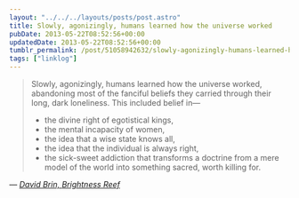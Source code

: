 ```yaml
---
layout: "../../../layouts/posts/post.astro"
title: Slowly, agonizingly, humans learned how the universe worked
pubDate: 2013-05-22T08:52:56+00:00
updatedDate: 2013-05-22T08:52:56+00:00
tumblr_permalink: /post/51058942632/slowly-agonizingly-humans-learned-how-the
tags: ["linklog"]
---
```


> Slowly, agonizingly, humans learned how the universe worked, abandoning most of the fanciful beliefs they carried through their long, dark loneliness. This included belief in—
>
> - the divine right of egotistical kings,
> - the mental incapacity of women,
> - the idea that a wise state knows all,
> - the idea that the individual is always right,
> - the sick-sweet addiction that transforms a doctrine from a mere model of the world into something sacred, worth killing for.

— <cite>[David Brin, _Brightness Reef_](https://www.goodreads.com/book/show/25059.Brightness_Reef)</cite>
